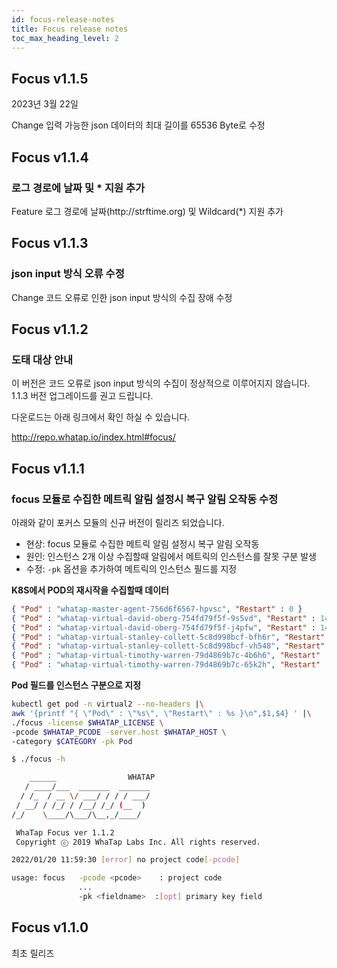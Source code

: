 ```yaml
---
id: focus-release-notes
title: Focus release notes
toc_max_heading_level: 2
---
```



## Focus v1.1.5

2023년 3월 22일

<p><Status>Change</Status> 입력 가능한 json 데이터의 최대 길이를 65536 Byte로 수정</p>


## Focus v1.1.4

### 로그 경로에 날짜 및 * 지원 추가

<p><Status>Feature</Status> 로그 경로에 날짜(http://strftime.org) 및 Wildcard(*) 지원 추가</p>


## Focus v1.1.3

### json input 방식 오류 수정

<p><Status>Change</Status> 코드 오류로 인한 json input 방식의 수집 장애 수정</p>


## Focus v1.1.2

### 도태 대상 안내

이 버전은 코드 오류로 json input 방식의 수집이 정상적으로 이루어지지 않습니다. 1.1.3 버전 업그레이드를 권고 드립니다.

다운로드는 아래 링크에서 확인 하실 수 있습니다.

http://repo.whatap.io/index.html#focus/


## Focus v1.1.1

### focus 모듈로 수집한 메트릭 알림 설정시 복구 알림 오작동 수정

아래와 같이 포커스 모듈의 신규 버전이 릴리즈 되었습니다.

* 현상: focus 모듈로 수집한 메트릭 알림 설정시 복구 알림 오작동
* 원인: 인스턴스 2개 이상 수집할때 알림에서 메트릭의 인스턴스를 잘못 구분 발생
* 수정: `-pk` 옵션을 추가하여 메트릭의 인스턴스 필드를 지정

**K8S에서 POD의 재시작을 수집할때 데이터**

```json
{ "Pod" : "whatap-master-agent-756d6f6567-hpvsc", "Restart" : 0 }
{ "Pod" : "whatap-virtual-david-oberg-754fd79f5f-9s5vd", "Restart" : 147 }
{ "Pod" : "whatap-virtual-david-oberg-754fd79f5f-j4pfw", "Restart" : 141 }
{ "Pod" : "whatap-virtual-stanley-collett-5c8d998bcf-bfh6r", "Restart" : 142 }
{ "Pod" : "whatap-virtual-stanley-collett-5c8d998bcf-vh548", "Restart" : 144 }
{ "Pod" : "whatap-virtual-timothy-warren-79d4869b7c-4b6h6", "Restart" : 145 }
{ "Pod" : "whatap-virtual-timothy-warren-79d4869b7c-65k2h", "Restart" : 145 }
```

**Pod 필드를 인스턴스 구분으로 지정**

```bash
kubectl get pod -n virtual2 --no-headers |\
awk '{printf "{ \"Pod\" : \"%s\", \"Restart\" : %s }\n",$1,$4} ' |\
./focus -license $WHATAP_LICENSE \
-pcode $WHATAP_PCODE -server.host $WHATAP_HOST \
-category $CATEGORY -pk Pod

$ ./focus -h

    ______                WHATAP
   / ____/___  _______  _______
  / /_  / __ \/ ___/ / / / ___/
 / __/ / /_/ / /__/ /_/ (__  )
/_/    \____/\___/\__,_/____/

 WhaTap Focus ver 1.1.2
 Copyright ⓒ 2019 WhaTap Labs Inc. All rights reserved.

2022/01/20 11:59:30 [error] no project code[-pcode]

usage: focus   -pcode <pcode>    : project code
               ...
               -pk <fieldname>  :[opt] primary key field
```

## Focus v1.1.0

최초 릴리즈
